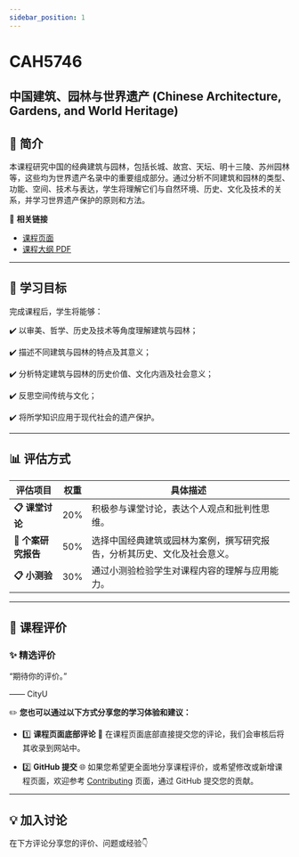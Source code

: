 ```yaml
---
sidebar_position: 1
---
```


# CAH5746
## 中国建筑、园林与世界遗产 (Chinese Architecture, Gardens, and World Heritage)

## **📘 简介**
本课程研究中国的经典建筑与园林，包括长城、故宫、天坛、明十三陵、苏州园林等，这些均为世界遗产名录中的重要组成部分。通过分析不同建筑和园林的类型、功能、空间、技术与表达，学生将理解它们与自然环境、历史、文化及技术的关系，并学习世界遗产保护的原则和方法。

🔗 **相关链接**
- [课程页面](https://www.cityu.edu.hk/catalogue/pg/202425/course/CAH5746.htm)
- [课程大纲 PDF](https://www.cityu.edu.hk/catalogue/pg/202425/course/CAH5746.pdf)

---

## **🎯 学习目标**

完成课程后，学生将能够：

✔️ 以审美、哲学、历史及技术等角度理解建筑与园林；

✔️ 描述不同建筑与园林的特点及其意义；

✔️ 分析特定建筑与园林的历史价值、文化内涵及社会意义；

✔️ 反思空间传统与文化；

✔️ 将所学知识应用于现代社会的遗产保护。

---

## **📊 评估方式**

| **评估项目**            | **权重** | **具体描述**                                                                                       |
|------------------------|---------|---------------------------------------------------------------------------------------------------|
| **📋 课堂讨论**          | 20%     | 积极参与课堂讨论，表达个人观点和批判性思维。                                                          |
| **📂 个案研究报告**       | 50%     | 选择中国经典建筑或园林为案例，撰写研究报告，分析其历史、文化及社会意义。                                        |
| **📋 小测验**            | 30%     | 通过小测验检验学生对课程内容的理解与应用能力。                                                           |

---

## **💬 课程评价**

### ✨ **精选评价**
<div className={commentStyles.commentBox}>
    <p className={commentStyles.commentText}>
        “期待你的评价。”
    </p>
    <p className={commentStyles.commentAuthor}>—— CityU</p>
</div>

✏️ **您也可以通过以下方式分享您的学习体验和建议：**

- 1️⃣ **课程页面底部评论**
💬 在课程页面底部直接提交您的评论，我们会审核后将其收录到网站中。

- 2️⃣ **GitHub 提交**
🌐 如果您希望更全面地分享课程评价，或希望修改或新增课程页面，欢迎参考 [Contributing](/contributing) 页面，通过 GitHub 提交您的贡献。

---

## **💡 加入讨论**

在下方评论分享您的评价、问题或经验👇
<Utterances />
